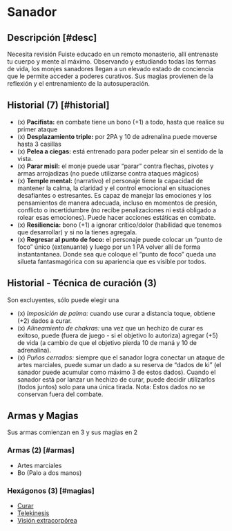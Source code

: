 
# Sanador

<Bleed>
  <Screenshot src={healerPic} alt="placeholder" full />
</Bleed>

## Descripción [#desc]

<Callout type="warning" emoji="🔎">
  Necesita revisión
</Callout>
Fuiste educado en un remoto monasterio, allí entrenaste tu cuerpo y mente al máximo.
Observando y estudiando todas las formas de vida, los monjes sanadores llegan a un
elevado estado de conciencia que le permite acceder a poderes curativos. Sus magias
provienen de la reflexión y el entrenamiento de la autosuperación.

## Historial (7) [#historial]

- (x) **Pacifista:** en combate tiene un bono (+1) a todo, hasta que realice su primer ataque
- (x) **Desplazamiento triple:** por 2PA y 10 de adrenalina puede moverse hasta 3 casillas
- (x) **Pelea a ciegas:** está entrenado para poder pelear sin el sentido de la vista.
- (x) **Parar misil:** el monje puede usar “parar” contra flechas, pivotes y armas arrojadizas (no puede utilizarse contra ataques mágicos)
- (x) **Temple mental:** (narrativo) el personaje tiene la capacidad de mantener la calma, la claridad y el control emocional en situaciones desafiantes o estresantes. Es capaz de manejar las emociones y los pensamientos de manera adecuada, incluso en momentos de presión, conflicto o incertidumbre (no recibe penalizaciones ni está obligado a rolear esas emociones). Puede hacer acciones estáticas en combate.
- (x) **Resiliencia:** bono (+1) a ignorar crítico/dolor (habilidad que tenemos que desarrollar) y si no la tienes agregala.
- (x) **Regresar al punto de foco:** el personaje puede colocar un “punto de foco” único (extenuante) y luego por un 1 PA volver allí de forma instantantanea. Donde sea que coloque el “punto de foco” queda una silueta fantasmagórica con su apariencia que es visible por todos.

## Historial - Técnica de curación (3)
Son excluyentes, sólo puede elegir una

- (x) _Imposición de palma:_ cuando use curar a distancia toque, obtiene (+2) dados a curar.
- (x) _Alineamiento de chakras:_ una vez que un hechizo de curar es exitoso, puede (fuera de juego - si el objetivo lo autoriza) agregar (+5) de vida (a cambio de que el objetivo pierda 10 de maná y 10 de adrenalina).
- (x) _Puños cerrados:_ siempre que el sanador logra conectar un ataque de artes marciales, puede sumar un dado a su reserva de “dados de ki” (el sanador puede acumular como máximo 3 de estos dados). Cuando el sanador está por lanzar un hechizo de curar, puede decidir utilizarlos (todos juntos) solo para una única tirada. Nota: Estos dados no se conservan fuera del combate.

## Armas y Magias
Sus armas comienzan en 3 y sus magias en 2

### Armas (2) [#armas]

- Artes marciales
- Bo (Palo a dos manos)

### Hexágonos (3) [#magias]

- [Curar](/docs/list-hexagons/e18)
- [Telekinesis](/docs/list-hexagons/e08)
- [Visión extracorpórea](/docs/list-hexagons/e23)
